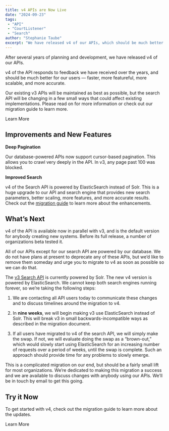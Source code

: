 ```yaml
---
title: v4 APIs are Now Live
date: "2024-09-23"
tags:
 - "API"
 - "CourtListener"
 - "Search"
author: "Stephanie Taube"
excerpt: "We have released v4 of our APIs, which should be much better for our users — faster, more featureful, more scalable, and more accurate."
---
```


<p className="lead">After several years of planning and development, we have released v4 of our APIs.</p>

v4 of the API responds to feedback we have received over the years, and should be much better for our users — faster, more featureful, more scalable, and more accurate.

Our existing v3 APIs will be maintained as best as possible, but the search API will be changing in a few small ways that could affect existing implementations. Please read on for more information or check out our migration guide to learn more.

<p className="text-center">
  <PurpleButton href="https://www.courtlistener.com/help/api/rest/v4/migration-guide/" size="lg">Learn More</PurpleButton>
</p>

## Improvements and New Features

**Deep Pagination**

Our database-powered APIs now support cursor-based pagination. This allows you to crawl very deeply in the API. In v3, any page past 100 was blocked.

**Improved Search**

v4 of the Search API is powered by ElasticSearch instead of Solr. This is a huge upgrade to our API and search engine that provides new search parameters, better scaling, more features, and more accurate results. Check out the [migration guide][1] to learn more about the enhancements.

## What’s Next

v4 of the API is available now in parallel with v3, and is the default version for anybody creating new systems. Before its full release, a number of organizations beta tested it. 

All of our APIs except for our search API are powered by our database. We do not have plans at present to deprecate any of these APIs, but we’d like to remove them someday and urge you to migrate to v4 as soon as possible so we can do that.

The [v3 Search API][2] is currently powered by Solr. The new v4 version is powered by ElasticSearch. We cannot keep both search engines running forever, so we’re taking the following steps:

1. We are contacting all API users today to communicate these changes and to discuss timelines around the migration to v4.

2. In **nine weeks**, we will begin making v3 use ElasticSearch instead of Solr. This will break v3 in small backwards-incompatible ways as described in the migration document. 

3. If all users have migrated to v4 of the search API, we will simply make the swap. If not, we will evaluate doing the swap as a “brown-out,” which would slowly start using ElasticSearch for an increasing number of requests over a period of weeks, until the swap is complete. Such an approach should provide time for any problems to slowly emerge.

This is a complicated migration on our end, but should be a fairly small lift for most organizations. We’re dedicated to making this migration a success and we are available to discuss changes with anybody using our APIs. We’ll be in touch by email to get this going.

## Try it Now

To get started with v4, check out the migration guide to learn more about the updates.

<p className="text-center">
  <PurpleButton href="https://www.courtlistener.com/help/api/rest/v4/migration-guide/" size="lg">Learn More</PurpleButton>
</p>

[1]: https://www.courtlistener.com/help/api/rest/v4/migration-guide/
[2]: https://www.courtlistener.com/help/api/rest/v3/search/
